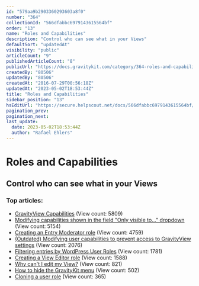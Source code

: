 ```yaml
---
id: "579aa9b2903360293603a8f0"
number: "364"
collectionId: "566dfabbc6979143615564bf"
order: "13"
name: "Roles and Capabilities"
description: "Control who can see what in your Views"
defaultSort: "updatedAt"
visibility: "public"
articleCount: "9"
publishedArticleCount: "8"
publicUrl: "https://docs.gravitykit.com/category/364-roles-and-capabilities"
createdBy: "80506"
updatedBy: "80506"
createdAt: "2016-07-29T00:56:18Z"
updatedAt: "2023-05-02T18:53:44Z"
title: "Roles and Capabilities"
sidebar_position: "13"
hsEditUrl: "https://secure.helpscout.net/docs/566dfabbc6979143615564bf/article/579aa9b2903360293603a8f0"
pagination_prev: 
pagination_next: 
last_update:
  date: 2023-05-02T18:53:44Z
  author: "Rafael Ehlers"
---
```


# Roles and Capabilities

## Control who can see what in your Views

### Top articles: 

- [GravityView Capabilities](311-gravityview-capabilities) (View count: 5809)
- [Modifying capabilities shown in the field "Only visible to..." dropdown](96-modifying-capabilities-shown-in-the-field-only-visible-to-dropdown) (View count: 5154)
- [Creating an Entry Moderator role](291-how-to-allow-a-user-to-edit-all-entries) (View count: 4759)
- [(Outdated) Modifying user capabilities to prevent access to GravityView settings](333-modifying-user-role-capabilities) (View count: 2076)
- [Filtering entries by WordPress User Roles](447-filtering-entries-by-wordpress-user-roles) (View count: 1781)
- [Creating a View Editor role](598-non-administrator-edit-view) (View count: 1588)
- [Why can't I edit my View?](599-why-cant-i-edit-my-view) (View count: 821)
- [How to hide the GravityKit menu](501-hide-settings-menu) (View count: 502)
- [Cloning a user role](600-cloning-a-role) (View count: 365)


